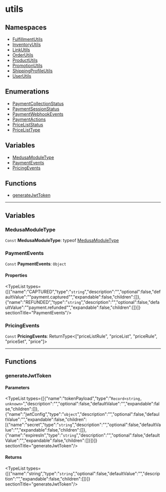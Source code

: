 
# utils

## Namespaces

- [FulfillmentUtils](../../utils/utils.FulfillmentUtils/page.mdx)
- [InventoryUtils](../../utils/utils.InventoryUtils/page.mdx)
- [LinkUtils](../../utils/utils.LinkUtils/page.mdx)
- [OrderUtils](../../utils/utils.OrderUtils/page.mdx)
- [ProductUtils](../../utils/utils.ProductUtils/page.mdx)
- [PromotionUtils](../../utils/utils.PromotionUtils/page.mdx)
- [ShippingProfileUtils](../../utils/utils.ShippingProfileUtils/page.mdx)
- [UserUtils](../../utils/utils.UserUtils/page.mdx)

## Enumerations

- [PaymentCollectionStatus](../../utils/enums/utils.PaymentCollectionStatus/page.mdx)
- [PaymentSessionStatus](../../utils/enums/utils.PaymentSessionStatus/page.mdx)
- [PaymentWebhookEvents](../../utils/enums/utils.PaymentWebhookEvents/page.mdx)
- [PaymentActions](../../utils/enums/utils.PaymentActions/page.mdx)
- [PriceListStatus](../../utils/enums/utils.PriceListStatus/page.mdx)
- [PriceListType](../../utils/enums/utils.PriceListType/page.mdx)

## Variables

- [MedusaModuleType](page.mdx#medusamoduletype)
- [PaymentEvents](page.mdx#paymentevents)
- [PricingEvents](page.mdx#pricingevents)

## Functions

- [generateJwtToken](page.mdx#generatejwttoken)

___

## Variables

### MedusaModuleType

 `Const` **MedusaModuleType**: typeof [MedusaModuleType](page.mdx#medusamoduletype)

### PaymentEvents

 `Const` **PaymentEvents**: `Object`

#### Properties

<TypeList types={[{"name":"CAPTURED","type":"`string`","description":"","optional":false,"defaultValue":"\"payment.captured\"","expandable":false,"children":[]},{"name":"REFUNDED","type":"`string`","description":"","optional":false,"defaultValue":"\"payment.refunded\"","expandable":false,"children":[]}]}  sectionTitle="PaymentEvents"/>

### PricingEvents

 `Const` **PricingEvents**: ReturnType&#60;["priceListRule", "priceList", "priceRule", "priceSet", "price"]&#62;

___

## Functions

### generateJwtToken

#### Parameters

<TypeList types={[{"name":"tokenPayload","type":"`Record<string, unknown>`","description":"","optional":false,"defaultValue":"","expandable":false,"children":[]},{"name":"jwtConfig","type":"`object`","description":"","optional":false,"defaultValue":"","expandable":false,"children":[{"name":"secret","type":"`string`","description":"","optional":false,"defaultValue":"","expandable":false,"children":[]},{"name":"expiresIn","type":"`string`","description":"","optional":false,"defaultValue":"","expandable":false,"children":[]}]}]}  sectionTitle="generateJwtToken"/>

#### Returns

<TypeList types={[{"name":"string","type":"`string`","optional":false,"defaultValue":"","description":"","expandable":false,"children":[]}]}  sectionTitle="generateJwtToken"/>
